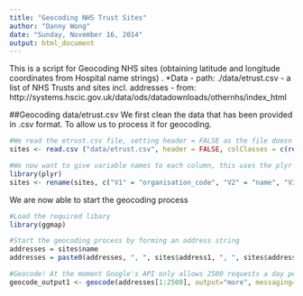 ```yaml
---
title: "Geocoding NHS Trust Sites"
author: "Danny Wong"
date: "Sunday, November 16, 2014"
output: html_document
---
```


This is a script for Geocoding NHS sites (obtaining latitude and longitude coordinates from Hospital name strings)
.
*Data
    - path: ./data/etrust.csv
    - a list of NHS Trusts and sites incl. addresses
    - from: http://systems.hscic.gov.uk/data/ods/datadownloads/othernhs/index_html

##Geocoding data/etrust.csv
We first clean the data that has been provided in .csv format. To allow us to process it for geocoding.

``` r
#We read the etrust.csv file, setting header = FALSE as the file doesn't contain headers, and the argument colClasses indicates that we only want to read the first 12 columns
sites <- read.csv ("data/etrust.csv", header = FALSE, colClasses = c(rep("character", 12), rep("NULL", 15)))

#We now want to give variable names to each column, this uses the plyr package
library(plyr)
sites <- rename(sites, c("V1" = "organisation_code", "V2" = "name", "V3" = "national_grouping", "V4" = "high_lvl_health_geog", "V5" = "address1", "V6" = "address2", "V7" = "address3", "V8" = "address4", "V9" = "address5", "V10" = "postcode", "V11" = "open_date", "V12" = "close_date"))
```

We are now able to start the geocoding process

``` r
#Load the required libary
library(ggmap)

#Start the geocoding process by forming an address string
addresses = sites$name
addresses = paste0(addresses, ", ", sites$address1, ", ", sites$address2, ", ", sites$address3, ", ", sites$address4, ", ", sites$address5, ", ", sites$postcode, ", UK")

#Geocode! At the moment Google's API only allows 2500 requests a day per IP address. So this means we will have to batch process our requests.
geocode_output1 <- geocode(addresses[1:2500], output="more", messaging=TRUE, override_limit=TRUE)
```